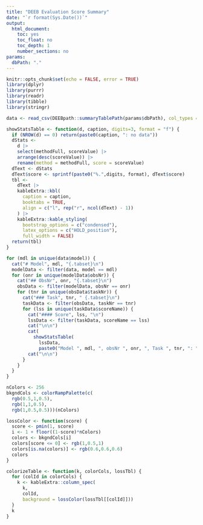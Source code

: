 ```yaml
---
title: "DEEB Evaluation Score Summary"
date: "`r format(Sys.Date())`"
output: 
  html_document:
    toc: yes
    toc_float: no
    toc_depth: 1
    number_sections: no
params:
  dbPath: "."
---
```


```r
knitr::opts_chunk$set(echo = FALSE, error = TRUE)
library(dplyr)
library(purrr)
library(readr)
library(tibble)
library(stringr)
```

```r
data <- read_csv(DEEBpath::summaryTablePath(params$dbPath), col_types = cols())
```

```r
showStatsTable <- function(d, caption, digits=3, format = "f") {
  if (NROW(d) == 0) return(paste0(caption, ": no data"))
  dStats <- 
    d |> 
    select(methodFull, scoreValue) |> 
    arrange(desc(scoreValue)) |> 
    rename(method = methodFull, score = scoreValue)
  dText <- dStats
  dText$score <- sprintf(paste0("%.",digits, format), dText$score)
  tbl <- 
    dText |> 
    kableExtra::kbl(
      caption = caption,
      booktabs = TRUE,
      align = c("l", rep("r", ncol(dText) - 1))
    ) |> 
    kableExtra::kable_styling(
      bootstrap_options = c("condensed"),
      latex_options = c("HOLD_position"),
      full_width = FALSE) 
  return(tbl)
}
```

```r
for (mdl in unique(data$model)) {
  cat("# Model", mdl, "{.tabset}\n")
  modelData <- filter(data, model == mdl)
  for (onr in unique(modelData$obsNr)) {
    cat("## ObsNr", onr, "{.tabset}\n")
    obsData <- filter(modelData, obsNr == onr)
    for (tnr in unique(obsData$taskNr)) {
      cat("### Task", tnr, " {.tabset}\n")
      taskData <- filter(obsData, taskNr == tnr)
      for (lss in unique(taskData$scoreName)) {
        cat("#### Score", lss, "\n")
        lssData <- filter(taskData, scoreName == lss)
        cat("\n\n")
        cat(
          showStatsTable(
            lssData, 
            paste0("Model ", mdl, ", obsNr ", onr, ", Task ", tnr, ": ", lss)))
        cat("\n\n")
      }
    }
  }
}
```

```r
nColors <- 256
bkgndCols <- colorRampPalette(c(
  rgb(0.5,1,0.5),
  rgb(1,1,0.5),
  rgb(1,0.5,0.5)))(nColors)

lossColor <- function(score) {
  score <- pmin(1, score)
  i <- 1 + floor((1-score)*nColors)
  colors <- bkgndCols[i]
  colors[score <= 0] <- rgb(1,0.5,1)
  colors[is.na(colors)] <- rgb(0.6,0.6,0.6)
  colors
}

colorizeTable <- function(k, colorCols, lossTbl) {
  for (colId in colorCols) {
    k <- kableExtra::column_spec(
      k, 
      colId,
      background = lossColor(lossTbl[[colId]]))
  }
  k
}
```
